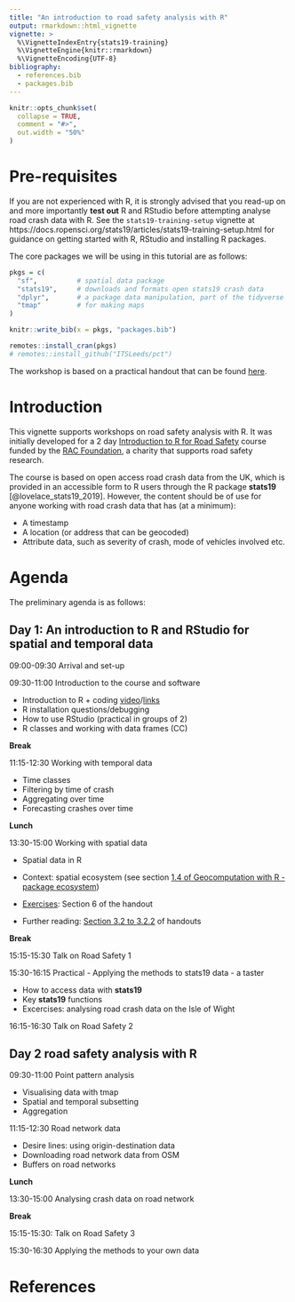 ```yaml
---
title: "An introduction to road safety analysis with R"
output: rmarkdown::html_vignette
vignette: >
  %\VignetteIndexEntry{stats19-training}
  %\VignetteEngine{knitr::rmarkdown}
  %\VignetteEncoding{UTF-8}
bibliography:
  - references.bib
  - packages.bib
---
```



```r
knitr::opts_chunk$set(
  collapse = TRUE,
  comment = "#>",
  out.width = "50%"
)
```

# Pre-requisites

If you are not experienced with R, it is strongly advised that you read-up on and more importantly **test out** R and RStudio before attempting analyse road crash data with R.
See the `stats19-training-setup` vignette at https://docs.ropensci.org/stats19/articles/stats19-training-setup.html for guidance on getting started with R, RStudio and installing R packages.

The core packages we will be using in this tutorial are as follows:

```r
pkgs = c(
  "sf",          # spatial data package
  "stats19",     # downloads and formats open stats19 crash data
  "dplyr",       # a package data manipulation, part of the tidyverse
  "tmap"         # for making maps
)
```

```r
knitr::write_bib(x = pkgs, "packages.bib")
```

```r
remotes::install_cran(pkgs)
# remotes::install_github("ITSLeeds/pct")
```

The workshop is based on a practical handout that can be found [here](https://github.com/ropensci/stats19/releases/download/1.1.0/stats-19-exercises.pdf).

# Introduction

This vignette supports workshops on road safety analysis with R.
It was initially developed for a 2 day [Introduction to R for Road Safety](https://www.racfoundation.org/introduction-to-r-for-road-safety) course funded by the [RAC Foundation](https://www.racfoundation.org/), a charity that supports road safety research.

The course is based on open access road crash data from the UK, which is provided in an accessible form to R users through the R package **stats19** [@lovelace_stats19_2019].
However, the content should be of use for anyone working with road crash data that has (at a minimum):

- A timestamp
- A location (or address that can be geocoded)
- Attribute data, such as severity of crash, mode of vehicles involved etc.


# Agenda

The preliminary agenda is as follows:

## Day 1: An introduction to R and RStudio for spatial and temporal data

09:00-09:30 Arrival and set-up

09:30-11:00 Introduction to the course and software

- Introduction to R + coding [video](https://youtu.be/7oyiPBjLAWY?t=357)/[links](https://github.com/jennybc/code-smells-and-feels)
- R installation questions/debugging
- How to use RStudio (practical in groups of 2)
- R classes and working with data frames (CC)

**Break**

11:15-12:30 Working with temporal data

- Time classes
- Filtering by time of crash
- Aggregating over time
- Forecasting crashes over time

**Lunch**

13:30-15:00 Working with spatial data

- Spatial data in R
- Context: spatial ecosystem (see section [1.4 of Geocomputation with R - package ecosystem](https://geocompr.robinlovelace.net/intro.html#rs-spatial-ecosystem))
- [Exercises](https://geocompr.robinlovelace.net/attr.html#exercises-1): Section 6 of the handout

- Further reading: [Section 3.2 to 3.2.2](https://geocompr.robinlovelace.net/attr.html#vector-attribute-manipulation) of handouts

**Break**
  
15:15-15:30 Talk on Road Safety 1

15:30-16:15 Practical - Applying the methods to stats19 data - a taster

- How to access data with **stats19**
- Key **stats19** functions
- Excercises: analysing road crash data on the Isle of Wight

16:15-16:30 Talk on Road Safety 2

## Day 2 road safety analysis with R

09:30-11:00 Point pattern analysis

- Visualising data with tmap
- Spatial and temporal subsetting
- Aggregation

11:15-12:30 Road network data

- Desire lines: using origin-destination data
- Downloading road network data from OSM
- Buffers on road networks

**Lunch**

13:30-15:00 Analysing crash data on road network

**Break**
  
15:15-15:30: Talk on Road Safety 3

15:30-16:30 Applying the methods to your own data

# References
